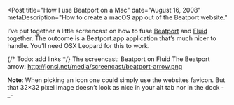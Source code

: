 
<Post
  title="How I use Beatport on a Mac"
  date="August 16, 2008"
  metaDescription="How to create a macOS app out of the Beatport website."
>

I’ve put together a little screencast on how to fuse [Beatport](https://www.beatport.com/) and
[Fluid](http://fluidapp.com/) together. The outcome is a Beatport.app application that’s much nicer
to handle. You’ll need OSX Leopard for this to work.

{/* Todo: add links */}
The screencast: Beatport on Fluid
The Beatport arrow: http://jonsi.net/media/screencast/beatport-arrow.png

**Note**: When picking an icon one could simply use the websites favicon. But that 32×32 pixel
image doesn’t look as nice in your alt tab nor in the dock -_-

</Post>
